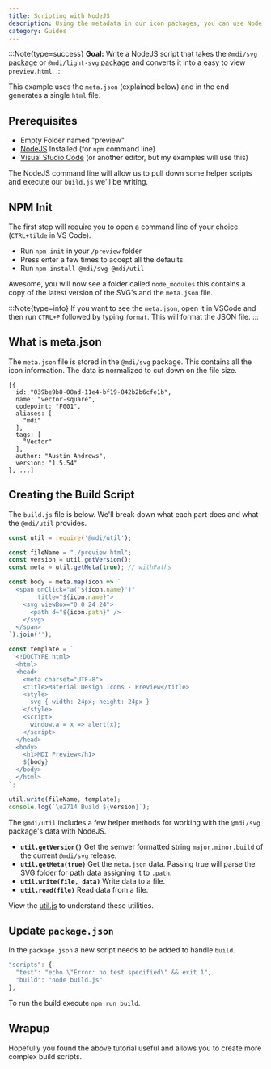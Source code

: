 ```yaml
---
title: Scripting with NodeJS
description: Using the metadata in our icon packages, you can use Node to build cool thing.
category: Guides
---
```


:::Note{type=success}
**Goal:** Write a NodeJS script that takes the `@mdi/svg` [package](https://github.com/Templarian/MaterialDesign-SVG) or `@mdi/light-svg` [package](https://github.com/Templarian/MaterialDesignLight-SVG) and converts it into a easy to view `preview.html`.
:::

This example uses the `meta.json` (explained below) and in the end generates a single `html` file.

## Prerequisites

- Empty Folder named "preview"
- [NodeJS](https://nodejs.org/en/download/) Installed (for `npm` command line)
- [Visual Studio Code](https://code.visualstudio.com/) (or another editor, but my examples will use this)

The NodeJS command line will allow us to pull down some helper scripts and execute our `build.js` we'll be writing.

## NPM Init

The first step will require you to open a command line of your choice (`CTRL+tilde` in VS Code).

- Run `npm init` in your `/preview` folder
- Press enter a few times to accept all the defaults.
- Run `npm install @mdi/svg @mdi/util`

Awesome, you will now see a folder called `node_modules` this contains a copy of the latest version of the SVG's and the `meta.json` file.

:::Note{type=info}
If you want to see the `meta.json`, open it in VSCode and then run `CTRL+P` followed by typing `format`. This will format the JSON file.
:::

## What is meta.json

The `meta.json` file is stored in the `@mdi/svg` package. This contains all the icon information. The data is normalized to cut down on the file size.

```
[{
  id: "039be9b8-08ad-11e4-bf19-842b2b6cfe1b",
  name: "vector-square",
  codepoint: "F001",
  aliases: [
    "mdi"
  ],
  tags: [
    "Vector"
  ],
  author: "Austin Andrews",
  version: "1.5.54"
}, ...]
```

## Creating the Build Script

The `build.js` file is below. We'll break down what each part does and what the `@mdi/util` provides.

```javascript
const util = require('@mdi/util');

const fileName = "./preview.html";
const version = util.getVersion();
const meta = util.getMeta(true); // withPaths

const body = meta.map(icon => `
  <span onClick="a('${icon.name}')"
        title="${icon.name}">
    <svg viewBox="0 0 24 24">
      <path d="${icon.path}" />
    </svg>
  </span>
`).join('');

const template = `
  <!DOCTYPE html>
  <html>
  <head>
    <meta charset="UTF-8">
    <title>Material Design Icons - Preview</title>
    <style>
      svg { width: 24px; height: 24px }
    </style>
    <script>
      window.a = x => alert(x);
    </script>
  </head>
  <body>
    <h1>MDI Preview</h1>
    ${body}
  </body>
  </html>
`;

util.write(fileName, template);
console.log(`\u2714 Build ${version}`);
```

The `@mdi/util` includes a few helper methods for working with the `@mdi/svg` package's data with NodeJS.

- **`util.getVersion()`** Get the semver formatted string `major.minor.build` of the current `@mdi/svg` release.
- **`util.getMeta(true)`** Get the `meta.json` data. Passing true will parse the SVG folder for path data assigning it to `.path`.
- **`util.write(file, data)`** Write data to a file.
- **`util.read(file)`** Read data from a file.

View the [util.js](https://github.com/Templarian/MaterialDesign-Util/blob/master/util.js) to understand these utilities.

## Update `package.json`

In the `package.json` a new script needs to be added to handle `build`.

```javascript
"scripts": {
  "test": "echo \"Error: no test specified\" && exit 1",
  "build": "node build.js"
},
```

To run the build execute `npm run build`.

## Wrapup

Hopefully you found the above tutorial useful and allows you to create more complex build scripts.

